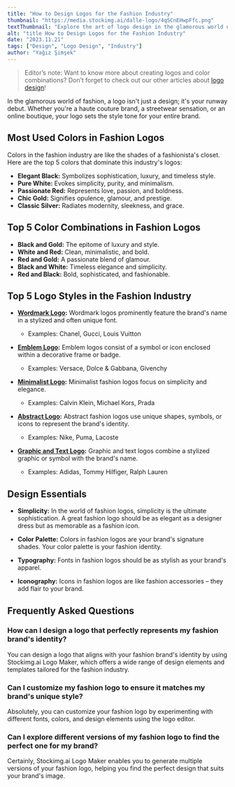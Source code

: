 ```yaml
---
title: "How to Design Logos for the Fashion Industry"
thumbnail: "https://media.stockimg.ai/dalle-logo/4qSCnEHwpFfc.png"
textThumbnail: "Explore the art of logo design in the glamorous world of fashion. Discover the most used colors, top color combinations, logo styles, and design essentials for creating iconic logos that set the style tone for your brand."
alt: "title How to Design Logos for the Fashion Industry"
date: "2023.11.21"
tags: ["Design", "Logo Design", "Industry"]
author: "Yağız Şimşek"
---
```


<CustomImage
  src="https://media.stockimg.ai/dalle-logo/4qSCnEHwpFfc.png"
  alt="How How to Design Logos for the Fashion Industry"
/>

> Editor’s note: Want to know more about creating logos and color combinations? Don’t forget to check out our other articles about [logo design](https://stockimg.ai/blog/logo-design)!

In the glamorous world of fashion, a logo isn't just a design; it's your runway debut. Whether you're a haute couture brand, a streetwear sensation, or an online boutique, your logo sets the style tone for your entire brand.

## Most Used Colors in Fashion Logos

Colors in the fashion industry are like the shades of a fashionista's closet. Here are the top 5 colors that dominate this industry's logos:

- **Elegant Black:** Symbolizes sophistication, luxury, and timeless style.
- **Pure White:** Evokes simplicity, purity, and minimalism.
- **Passionate Red:** Represents love, passion, and boldness.
- **Chic Gold:** Signifies opulence, glamour, and prestige.
- **Classic Silver:** Radiates modernity, sleekness, and grace.

## Top 5 Color Combinations in Fashion Logos

- **Black and Gold:** The epitome of luxury and style.
- **White and Red:** Clean, minimalistic, and bold.
- **Red and Gold:** A passionate blend of glamour.
- **Black and White:** Timeless elegance and simplicity.
- **Red and Black:** Bold, sophisticated, and fashionable.

## Top 5 Logo Styles in the Fashion Industry

- **[Wordmark Logo](https://stockimg.ai/blog/design/how-to-design-wordmark-logos):** Wordmark logos prominently feature the brand's name in a stylized and often unique font. 
  - Examples: Chanel, Gucci, Louis Vuitton

- **[Emblem Logo](https://stockimg.ai/blog/design/how-to-design-emblem-logos):** Emblem logos consist of a symbol or icon enclosed within a decorative frame or badge. 
  - Examples: Versace, Dolce & Gabbana, Givenchy

- **[Minimalist Logo](https://stockimg.ai/blog/design/how-to-design-minimalist-logos):** Minimalist fashion logos focus on simplicity and elegance. 
  - Examples: Calvin Klein, Michael Kors, Prada

- **[Abstract Logo](https://stockimg.ai/blog/design/how-to-design-abstract-logos):** Abstract fashion logos use unique shapes, symbols, or icons to represent the brand's identity. 
  - Examples: Nike, Puma, Lacoste

- **[Graphic and Text Logo](https://stockimg.ai/blog/design/how-to-design-text-and-graphic-logos):** Graphic and text logos combine a stylized graphic or symbol with the brand's name. 
  - Examples: Adidas, Tommy Hilfiger, Ralph Lauren

## Design Essentials

- **Simplicity:** In the world of fashion logos, simplicity is the ultimate sophistication. A great fashion logo should be as elegant as a designer dress but as memorable as a fashion icon.

- **Color Palette:** Colors in fashion logos are your brand's signature shades. Your color palette is your fashion identity.

- **Typography:** Fonts in fashion logos should be as stylish as your brand's apparel.

- **Iconography:** Icons in fashion logos are like fashion accessories – they add flair to your brand.

## Frequently Asked Questions

### How can I design a logo that perfectly represents my fashion brand's identity?
You can design a logo that aligns with your fashion brand's identity by using Stockimg.ai Logo Maker, which offers a wide range of design elements and templates tailored for the fashion industry.

### Can I customize my fashion logo to ensure it matches my brand's unique style?
Absolutely, you can customize your fashion logo by experimenting with different fonts, colors, and design elements using the logo editor.

### Can I explore different versions of my fashion logo to find the perfect one for my brand?
Certainly, Stockimg.ai Logo Maker enables you to generate multiple versions of your fashion logo, helping you find the perfect design that suits your brand's image.
